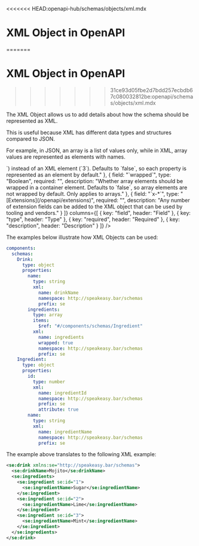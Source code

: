<<<<<<< HEAD:openapi-hub/schemas/objects/xml.mdx
# XML Object in OpenAPI

=======

# XML Object in OpenAPI
>>>>>>> 31ce93d05fbe2d7bdd257ecbdb67c080032812be:openapi/schemas/objects/xml.mdx

The XML Object allows us to add details about how the schema should be represented as XML.

This is useful because XML has different data types and structures compared to JSON.

For example, in JSON, an array is a list of values only, while in XML, array values are represented as elements with names.

<Table
  data={[
    { field: "`name`", type: "String", required: "", description: "The name of the element when the property is represented in XML. When used in `items`, the name applies to each element in the XML array." },
    { field: "`namespace`", type: "String", required: "", description: "The absolute URL of the XML namespace." },
    { field: "`prefix`", type: "String", required: "", description: "A prefix for the element's name." },
    { field: "`attribute`", type: "Boolean", required: "", description: "Whether the property should be represented as an XML attribute (`<drink id=\"3\" />`) instead of an XML element (`<drink><id>3</id></drink>`). Defaults to `false`, so each property is represented as an element by default." },
    { field: "`wrapped`", type: "Boolean", required: "", description: "Whether array elements should be wrapped in a container element. Defaults to `false`, so array elements are not wrapped by default. Only applies to arrays." },
    { field: "`x-*`", type: "[Extensions](/openapi/extensions)", required: "", description: "Any number of extension fields can be added to the XML object that can be used by tooling and vendors." }
  ]}
  columns={[
    { key: "field", header: "Field" },
    { key: "type", header: "Type" },
    { key: "required", header: "Required" },
    { key: "description", header: "Description" }
  ]}
/>

The examples below illustrate how XML Objects can be used:

```yaml
components:
  schemas:
    Drink:
      type: object
      properties:
        name:
          type: string
          xml:
            name: drinkName
            namespace: http://speakeasy.bar/schemas
            prefix: se
        ingredients:
          type: array
          items:
            $ref: "#/components/schemas/Ingredient"
          xml:
            name: ingredients
            wrapped: true
            namespace: http://speakeasy.bar/schemas
            prefix: se
    Ingredient:
      type: object
      properties:
        id:
          type: number
          xml:
            name: ingredientId
            namespace: http://speakeasy.bar/schemas
            prefix: se
            attribute: true
        name:
          type: string
          xml:
            name: ingredientName
            namespace: http://speakeasy.bar/schemas
            prefix: se
```

The example above translates to the following XML example:

```xml
<se:drink xmlns:se="http://speakeasy.bar/schemas">
  <se:drinkName>Mojito</se:drinkName>
  <se:ingredients>
    <se:ingredient se:id="1">
      <se:ingredientName>Sugar</se:ingredientName>
    </se:ingredient>
    <se:ingredient se:id="2">
      <se:ingredientName>Lime</se:ingredientName>
    </se:ingredient>
    <se:ingredient se:id="3">
      <se:ingredientName>Mint</se:ingredientName>
    </se:ingredient>
  </se:ingredients>
</se:drink>
```